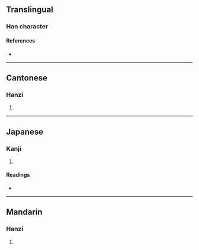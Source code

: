 {{character info/new}}
==Translingual==

===Han character===
{{Han char|rn=30|rad=口|as=05|sn=8|four=65047|canj=RGB|ids=⿰口冉}}

====References====
* {{Han ref|kx=0181.300|dkj=03435|dj=0399.330|hdz=10600.060|uh=5465|ud=21605|bh=CBE4|bd=52196}}

----

==Cantonese==

===Hanzi===
{{yue-hanzi|jyut=|y=yim4}}

# {{defn|lang=yue|sort=口05}}

----

==Japanese==

===Kanji===
{{ja-kanji|grade=|rs=口05}}

# {{defn|lang=ja|sort=口05}}

====Readings====
* {{ja-readings|on=[[ぜん]] (zen), [[ねん]] (nen)|kun=[[かむさま]] (kamusama)}}

----

==Mandarin==

===Hanzi===
{{cmn-hanzi|pin=[[rǎn]] ([[ran3]])|wg=jan<sup>3</sup>}}

# {{defn|lang=cmn|sort=口05}}